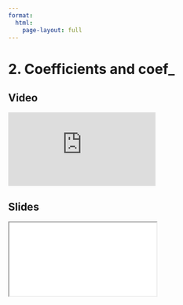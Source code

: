 ```yaml
---
format:
  html:
    page-layout: full
---
```


# 2. Coefficients and coef_

::: {.panel-tabset .nav-pills}

## Video

<iframe
    class="video"
    src="https://www.youtube.com/embed/acmqirTF9Ag?start=410&end=1194&rel=0" 
    title="Module 8 Video - Coefficients and coef_"
    frameborder="0"
    allow="accelerometer; autoplay; clipboard-write; encrypted-media; gyroscope; picture-in-picture"
    allowfullscreen
></iframe>

## Slides

<iframe
    class="slide-deck"
    src="slides/module8_05.html"
></iframe>

:::
